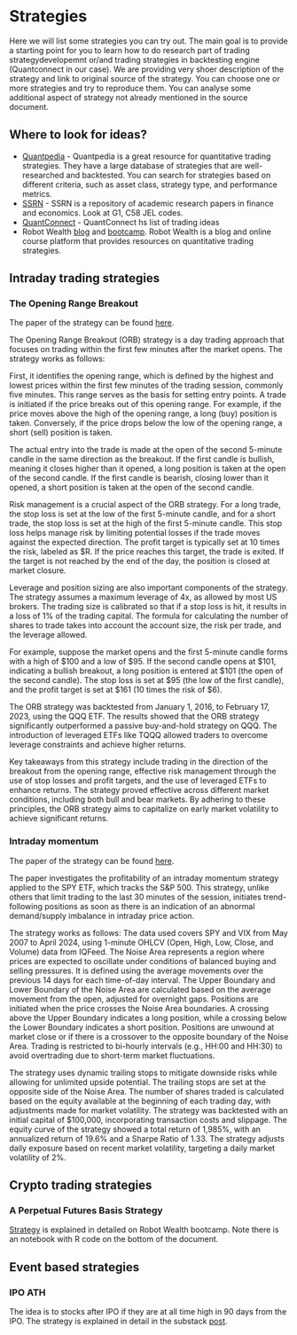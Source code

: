 # Strategies

Here we will list some strategies you can try out. The main goal is to provide a starting point for you to learn how to do research part of trading strategydevelopemnt or/and trading strategies in backtesting engine (Quantconnect in our case). We are providing very shoer description of the strategy and link to original source of the strategy. You can choose one or more strategies and try to reproduce them. You can analyse some additional aspect of strategy not already mentioned in the source document.

## Where to look for ideas?

- [Quantpedia](https://quantpedia.com/){target="_blank"} - Quantpedia is a great resource for quantitative trading strategies. They have a large database of strategies that are well-researched and backtested. You can search for strategies based on different criteria, such as asset class, strategy type, and performance metrics.
- [SSRN](https://papers.ssrn.com/sol3/displayjel.cfm){target="_blank"} - SSRN is a repository of academic research papers in finance and economics. Look at G1, C58 JEL codes.
- [QuantConnect](https://www.quantconnect.com/){target="_blank"} - QuantConnect hs list of trading ideas
- Robot Wealth [blog](https://robotwealth.com/){target="_blank"} and [bootcamp](https://robotwealth.com/courses/trade-like-a-quant-bootcamp/){target="_blank"}. Robot Wealth is a blog and online course platform that provides resources on quantitative trading strategies.


## Intraday trading strategies

### The Opening Range Breakout

The paper of the strategy can be found [here](https://papers.ssrn.com/sol3/papers.cfm?abstract_id=4416622){target="_blank"}.

The Opening Range Breakout (ORB) strategy is a day trading approach that focuses on trading within the first few minutes after the market opens. The strategy works as follows:

First, it identifies the opening range, which is defined by the highest and lowest prices within the first few minutes of the trading session, commonly five minutes. This range serves as the basis for setting entry points. A trade is initiated if the price breaks out of this opening range. For example, if the price moves above the high of the opening range, a long (buy) position is taken. Conversely, if the price drops below the low of the opening range, a short (sell) position is taken.

The actual entry into the trade is made at the open of the second 5-minute candle in the same direction as the breakout. If the first candle is bullish, meaning it closes higher than it opened, a long position is taken at the open of the second candle. If the first candle is bearish, closing lower than it opened, a short position is taken at the open of the second candle.

Risk management is a crucial aspect of the ORB strategy. For a long trade, the stop loss is set at the low of the first 5-minute candle, and for a short trade, the stop loss is set at the high of the first 5-minute candle. This stop loss helps manage risk by limiting potential losses if the trade moves against the expected direction. The profit target is typically set at 10 times the risk, labeled as $R. If the price reaches this target, the trade is exited. If the target is not reached by the end of the day, the position is closed at market closure.

Leverage and position sizing are also important components of the strategy. The strategy assumes a maximum leverage of 4x, as allowed by most US brokers. The trading size is calibrated so that if a stop loss is hit, it results in a loss of 1% of the trading capital. The formula for calculating the number of shares to trade takes into account the account size, the risk per trade, and the leverage allowed.

For example, suppose the market opens and the first 5-minute candle forms with a high of $100 and a low of $95. If the second candle opens at $101, indicating a bullish breakout, a long position is entered at $101 (the open of the second candle). The stop loss is set at $95 (the low of the first candle), and the profit target is set at $161 (10 times the risk of $6).

The ORB strategy was backtested from January 1, 2016, to February 17, 2023, using the QQQ ETF. The results showed that the ORB strategy significantly outperformed a passive buy-and-hold strategy on QQQ. The introduction of leveraged ETFs like TQQQ allowed traders to overcome leverage constraints and achieve higher returns.

Key takeaways from this strategy include trading in the direction of the breakout from the opening range, effective risk management through the use of stop losses and profit targets, and the use of leveraged ETFs to enhance returns. The strategy proved effective across different market conditions, including both bull and bear markets. By adhering to these principles, the ORB strategy aims to capitalize on early market volatility to achieve significant returns.


### Intraday momentum

The paper of the strategy can be found [here](https://papers.ssrn.com/sol3/papers.cfm?abstract_id=4824172){target="_blank"}.

The paper investigates the profitability of an intraday momentum strategy applied to the SPY ETF, which tracks the S&P 500. This strategy, unlike others that limit trading to the last 30 minutes of the session, initiates trend-following positions as soon as there is an indication of an abnormal demand/supply imbalance in intraday price action.

The strategy works as follows: The data used covers SPY and VIX from May 2007 to April 2024, using 1-minute OHLCV (Open, High, Low, Close, and Volume) data from IQFeed. The Noise Area represents a region where prices are expected to oscillate under conditions of balanced buying and selling pressures. It is defined using the average movements over the previous 14 days for each time-of-day interval. The Upper Boundary and Lower Boundary of the Noise Area are calculated based on the average movement from the open, adjusted for overnight gaps. Positions are initiated when the price crosses the Noise Area boundaries. A crossing above the Upper Boundary indicates a long position, while a crossing below the Lower Boundary indicates a short position. Positions are unwound at market close or if there is a crossover to the opposite boundary of the Noise Area. Trading is restricted to bi-hourly intervals (e.g., HH:00 and HH:30) to avoid overtrading due to short-term market fluctuations.

The strategy uses dynamic trailing stops to mitigate downside risks while allowing for unlimited upside potential. The trailing stops are set at the opposite side of the Noise Area. The number of shares traded is calculated based on the equity available at the beginning of each trading day, with adjustments made for market volatility. The strategy was backtested with an initial capital of $100,000, incorporating transaction costs and slippage. The equity curve of the strategy showed a total return of 1,985%, with an annualized return of 19.6% and a Sharpe Ratio of 1.33. The strategy adjusts daily exposure based on recent market volatility, targeting a daily market volatility of 2%.

## Crypto trading strategies

### A Perpetual Futures Basis Strategy

[Strategy](https://robotwealth.com/courses/trade-like-a-quant-bootcamp/lessons/bonus-material-simple-cryptocurrency-research-in-r/topic/futures-basis-effects/
){target="_blank"} is explained in detailed on Robot Wealth bootcamp. Note there is an notebook with R code on the bottom of the document.


## Event based strategies

### IPO ATH

The idea is to stocks after IPO if they are at all time high in 90 days from the IPO. The strategy is explained in detail in the substack [post](https://www.quantitativo.com/p/the-edge-in-trading-ipos-18-annual?utm_source=multiple-personal-recommendations-email&utm_medium=email&triedRedirect=true){target="_blank"}.

